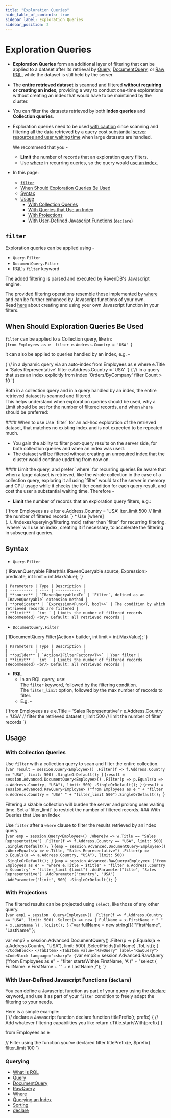 ---
title: "Exploration Queries"
hide_table_of_contents: true
sidebar_label: Exploration Queries
sidebar_position: 2
---




# Exploration Queries
<LanguageSwitcher supportedLanguages={supportedLanguages} />
<LanguageContent language="csharp">

<Admonition type="note" title="Note">

* **Exploration Queries** form an additional layer of filtering that can be applied 
  to a dataset after its retrieval by [Query](../../client-api/session/querying/how-to-query.mdx#sessionquery), 
  [DocumentQuery](../../client-api/session/querying/how-to-query.mdx#sessionadvanceddocumentquery), 
  or [Raw RQL](../../client-api/session/querying/how-to-query.mdx#sessionadvancedrawquery), 
  while the dataset is still held by the server.  

* The **entire retrieved dataset** is scanned and filtered **without requiring or creating an 
  index**, providing a way to conduct one-time explorations without creating an index that would 
  have to be maintained by the cluster.  

* You can filter the datasets retrieved by both **Index queries** and **Collection queries**.  

* Exploration queries need to be used 
  [with caution](../../indexes/querying/exploration-queries.mdx#when-should-exploration-queries-be-used) 
  since scanning and filtering all the data retrieved by a query cost substantial 
  [server resources and user waiting time](../../indexes/querying/exploration-queries.mdx#limit-the-query-and-prefer--for-recurring-queries) 
  when large datasets are handled.  
    <Admonition type="warning" title="Warning">

    We recommend that you -  

    * **Limit** the number of records that an exploration query filters.  
    * Use [where](../../indexes/querying/filtering.mdx) in recurring queries, 
      so the query would [use an index](../../indexes/querying/exploration-queries.mdx#limit-the-query-and-prefer--for-recurring-queries).  

    </Admonition>

* In this page:  
   * [`filter`](../../indexes/querying/exploration-queries.mdx#filter)
   * [When Should Exploration Queries Be Used](../../indexes/querying/exploration-queries.mdx#when-should-exploration-queries-be-used)
   * [Syntax](../../indexes/querying/exploration-queries.mdx#syntax)
   * [Usage](../../indexes/querying/exploration-queries.mdx#usage)
      * [With Collection Queries](../../indexes/querying/exploration-queries.mdx#with-collection-queries)
      * [With Queries that Use an Index](../../indexes/querying/exploration-queries.mdx#with-queries-that-use-an-index)
      * [With Projections](../../indexes/querying/exploration-queries.mdx#with-projections)
      * [With User-Defined Javascript Functions (`declare`)](../../indexes/querying/exploration-queries.mdx#with-user-defined-javascript-functions-)

</Admonition>

## `filter`

Exploration queries can be applied using -  

* `Query.Filter`  
* `DocumentQuery.Filter`  
* RQL's `filter` keyword  

The added filtering is parsed and executed by RavenDB's Javascript engine.  

The provided filtering operations resemble those implemented by 
[where](../../indexes/querying/filtering.mdx) and can be further enhanced 
by Javascript functions of your own.  
Read [here](../../indexes/querying/exploration-queries.mdx#with-a-javascript-function:-declare) 
about creating and using your own Javascript function in your filters.  



## When Should Exploration Queries Be Used

`filter` can be applied to a Collection query, like in:  
<TabItem value="javascript" label="javascript">
<CodeBlock language="javascript">
{`from Employees as e 
filter e.Address.Country = 'USA'
`}
</CodeBlock>
</TabItem>

it can also be applied to queries handled by an index, e.g. -  

<TabItem value="javascript" label="javascript">
<CodeBlock language="javascript">
{`// in a dynamic query via an auto-index  
from Employees as e 
where e.Title = 'Sales Representative'  
filter e.Address.Country = 'USA'
`}
</CodeBlock>
</TabItem>

<TabItem value="javascript" label="javascript">
<CodeBlock language="javascript">
{`// in a query that uses an index explicitly  
from index 'Orders/ByCompany' 
filter Count > 10
`}
</CodeBlock>
</TabItem>

Both in a collection query and in a query handled by an index, the entire retrieved 
dataset is scanned and filtered.  
This helps understand when exploration queries should be used, why a Limit 
should be set for the number of filtered records, and when `where` should 
be preferred:  

<Admonition type="info" title="Info">
#### When to use
Use `filter` for an ad-hoc exploration of the retrieved dataset, that matches 
no existing index and is not expected to be repeated much.  

* You gain the ability to filter post-query results on the server side, for 
  both collection queries and when an index was used.  
* The dataset will be filtered without creating an unrequired index that the cluster 
  would continue updating from now on.  
</Admonition>
<Admonition type="warning" title="Warning">
#### Limit the query, and prefer `where` for recurring queries 
Be aware that when a large dataset is retrieved, like the whole collection in 
the case of a collection query, exploring it all using `filter` would tax the server 
in memory and CPU usage while it checks the filter condition for each query result, 
and cost the user a substantial waiting time. Therefore -  

* **Limit** the number of records that an exploration query filters, e.g.:  
<TabItem value="javascript" label="javascript">
<CodeBlock language="javascript">
{`from Employees as e 
lter e.Address.Country = 'USA'
lter_limit 500 // limit the number of filtered records
`}
</CodeBlock>
</TabItem>
* Use [where](../../indexes/querying/filtering.mdx) rather than `filter` for recurring filtering.  
  `where` will use an index, creating it if necessary, to accelerate the filtering 
  in subsequent queries.  
</Admonition>



## Syntax

* `Query.Filter`  
<TabItem value="csharp" label="csharp">
<CodeBlock language="csharp">
{`IRavenQueryable<T> Filter<T>(this IRavenQueryable<T> source, 
                           Expression<Func<T, bool>> predicate, 
                           int limit = int.MaxValue);
`}
</CodeBlock>
</TabItem>  

    | Parameters | Type | Description |
    | ---------- | ---- | ----------- |
    | **source** | `IRavenQueryable<T>` | `Filter`, defined as an `IRavenQueryable` extension method |
    | **predicate** | `Expression<Func<T, bool>>` | The condition by which retrieved records are filtered |
    | **limit** | `int ` | Limits the number of filtered records (Recommended) <br/> Default: all retrieved records |

* `DocumentQuery.Filter`  
<TabItem value="csharp" label="csharp">
<CodeBlock language="csharp">
{`IDocumentQuery<T> Filter(Action<IFilterFactory<T>> builder, 
                       int limit = int.MaxValue);
`}
</CodeBlock>
</TabItem>  

    | Parameters | Type | Description |
    | ---------- | ---- | ----------- |
    | **builder** | `Action<IFilterFactory<T>>` | Your filter |
    | **limit** | `int ` | Limits the number of filtered records (Recommended) <br/> Default: all retrieved records |

* **RQL**  
   * In an RQL query, use:  
     The `filter` keyword, followed by the filtering condition.  
     The `filter_limit` option, followed by the max number of records to filter.  
   * E.g. -  
<TabItem value="javascript" label="javascript">
<CodeBlock language="javascript">
{`from Employees as e 
 e.Title = 'Sales Representative'  
r e.Address.Country = 'USA' // filter the retrieved dataset
r_limit 500 // limit the number of filter records
`}
</CodeBlock>
</TabItem>


## Usage

### With Collection Queries

Use `filter` with a collection query to scan and filter the entire collection.  
<Tabs groupId='languageSyntax'>
<TabItem value="Query" label="Query">
<CodeBlock language="csharp">
{`var result = session.Query<Employee>()
    .Filter(f => f.Address.Country == "USA", limit: 500)
    .SingleOrDefault();
`}
</CodeBlock>
</TabItem>
<TabItem value="DocumentQuery" label="DocumentQuery">
<CodeBlock language="csharp">
{`result = session.Advanced.DocumentQuery<Employee>()
    .Filter(p => p.Equals(a => a.Address.Country, "USA"), limit: 500)
    .SingleOrDefault();
`}
</CodeBlock>
</TabItem>
<TabItem value="RawQuery" label="RawQuery">
<CodeBlock language="csharp">
{`result = session.Advanced.RawQuery<Employee>
    ("from Employees as e " +
       "filter e.Address.Country = 'USA' " +
       "filter_limit 500").SingleOrDefault();
`}
</CodeBlock>
</TabItem>
</Tabs>

<Admonition type="warning" title="Warning">
Filtering a sizable collection will burden the server and prolong user waiting time.  
Set a `filter_limit` to restrict the number of filtered records.  
</Admonition>
### With Queries that Use an Index

Use `filter` after a `where` clause to filter the results retrieved by an index query.  
<Tabs groupId='languageSyntax'>
<TabItem value="Query" label="Query">
<CodeBlock language="csharp">
{`var emp = session.Query<Employee>()
    .Where(w => w.Title == "Sales Representative")
    .Filter(f => f.Address.Country == "USA", limit: 500)
    .SingleOrDefault();
`}
</CodeBlock>
</TabItem>
<TabItem value="DocumentQuery" label="DocumentQuery">
<CodeBlock language="csharp">
{`emp = session.Advanced.DocumentQuery<Employee>()
      .WhereEquals(w => w.Title, "Sales Representative")
      .Filter(p => p.Equals(a => a.Address.Country, "USA"), limit: 500)
      .SingleOrDefault();
`}
</CodeBlock>
</TabItem>
<TabItem value="RawQuery" label="RawQuery">
<CodeBlock language="csharp">
{`emp = session.Advanced.RawQuery<Employee>
    ("from Employees as e" +
     "where e.Title = $title" +
     "filter e.Address.Country = $country" +
     "filter_limit $limit")
    .AddParameter("title", "Sales Representative")
    .AddParameter("country", "USA")
    .AddParameter("limit", 500)
    .SingleOrDefault();
`}
</CodeBlock>
</TabItem>
</Tabs>
### With Projections

The filtered results can be projected using `select`, like those of any other query.  
<Tabs groupId='languageSyntax'>
<TabItem value="Query" label="Query">
<CodeBlock language="csharp">
{`var emp1 = session
    .Query<Employee>()
    .Filter(f => f.Address.Country == "USA", limit: 500)
    .Select(x => new
     {
        FullName = x.FirstName + " " + x.LastName
     })
    .ToList();
`}
</CodeBlock>
</TabItem>
<TabItem value="DocumentQuery" label="DocumentQuery">
<CodeBlock language="csharp">
{`var fullName = new string[]{
    "FirstName",
    "LastName"
};

var emp2 = session.Advanced.DocumentQuery<Employee>()
      .Filter(p => p.Equals(a => a.Address.Country, "USA"), limit: 500)
      .SelectFields<Employee>(fullName)
      .ToList();
`}
</CodeBlock>
</TabItem>
<TabItem value="RawQuery" label="RawQuery">
<CodeBlock language="csharp">
{`var emp3 = session.Advanced.RawQuery<Employee>
    ("from Employees as e" +
        "filter startsWith(e.FirstName, 'A')" +
        "select { FullName: e.FirstName + ' ' + e.LastName }");
`}
</CodeBlock>
</TabItem>
</Tabs>
### With User-Defined Javascript Functions (`declare`)

You can define a Javascript function as part of your query using the 
[declare](../../client-api/session/querying/what-is-rql.mdx#declare) keyword, and 
use it as part of your `filter` condition to freely adapt the filtering 
to your needs.  

Here is a simple example:  
<TabItem value="javascript" label="javascript">
<CodeBlock language="javascript">
{`// declare a Javascript function
declare function titlePrefix(r, prefix) 
\{ 
    // Add whatever filtering capabilities you like
    return r.Title.startsWith(prefix)
\} 

from Employees as e 

// Filter using the function you've declared
filter titlePrefix(e, $prefix)
filter_limit 100
`}
</CodeBlock>
</TabItem>



### Querying

- [What is RQL](../../client-api/session/querying/what-is-rql.mdx)  
- [Query](../../client-api/session/querying/how-to-query.mdx#sessionquery)  
- [DocumentQuery](../../client-api/session/querying/how-to-query.mdx#sessionadvanceddocumentquery)  
- [RawQuery](../../client-api/session/querying/how-to-query.mdx#sessionadvancedrawquery)  
- [Where](../../indexes/querying/filtering.mdx)  
- [Querying an Index](../../indexes/querying/query-index.mdx)  
- [Sorting](../../indexes/querying/sorting.mdx)  
- [declare](../../client-api/session/querying/what-is-rql.mdx#declare)  

</LanguageContent>

<!---

-->